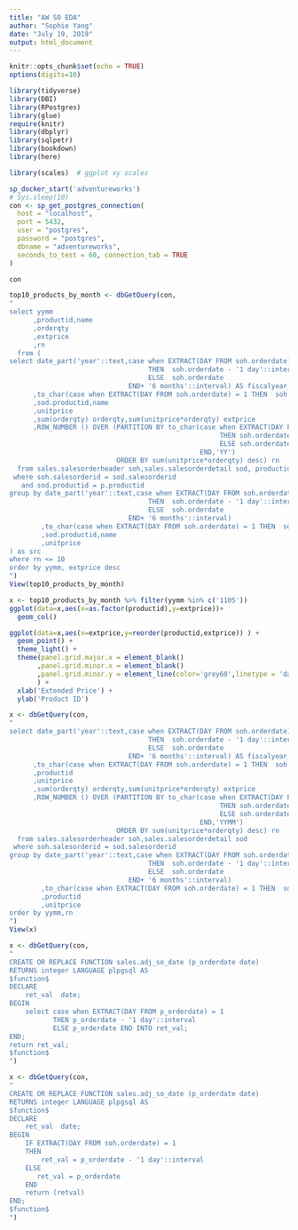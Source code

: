 ```yaml
---
title: "AW SO EDA"
author: "Sophie Yang"
date: "July 19, 2019"
output: html_document
---
```


```r
knitr::opts_chunk$set(echo = TRUE)
options(digits=10)
```

```r
library(tidyverse)
library(DBI)
library(RPostgres)
library(glue)
require(knitr)
library(dbplyr)
library(sqlpetr)
library(bookdown)
library(here)

library(scales)  # ggplot xy scales
```

```r
sp_docker_start('adventureworks')
# Sys.sleep(10)
con <- sp_get_postgres_connection(
  host = "localhost",
  port = 5432,
  user = "postgres",
  password = "postgres",
  dbname = "adventureworks",
  seconds_to_test = 60, connection_tab = TRUE
)
```

```r
con
```



```r
top10_products_by_month <- dbGetQuery(con,
"
select yymm
      ,productid,name
      ,orderqty
      ,extprice 
      ,rn
  from (
select date_part('year'::text,case when EXTRACT(DAY FROM soh.orderdate) = 1
                                   THEN  soh.orderdate - '1 day'::interval
                                   ELSE  soh.orderdate
                              END+ '6 months'::interval) AS fiscalyear_adj 
      ,to_char(case when EXTRACT(DAY FROM soh.orderdate) = 1 THEN  soh.orderdate - '1 day'::interval ELSE soh.orderdate END,'YY') AS YYMM
      ,sod.productid,name
      ,unitprice
      ,sum(orderqty) orderqty,sum(unitprice*orderqty) extprice 
      ,ROW_NUMBER () OVER (PARTITION BY to_char(case when EXTRACT(DAY FROM soh.orderdate) = 1 
                                                     THEN soh.orderdate - '1 day'::interval 
                                                     ELSE soh.orderdate 
                                                END,'YY')
                           ORDER BY sum(unitprice*orderqty) desc) rn
  from sales.salesorderheader soh,sales.salesorderdetail sod, production.vproductanddescription p
 where soh.salesorderid = sod.salesorderid
   and sod.productid = p.productid 
group by date_part('year'::text,case when EXTRACT(DAY FROM soh.orderdate) = 1
                                   THEN  soh.orderdate - '1 day'::interval
                                   ELSE  soh.orderdate
                              END+ '6 months'::interval)
        ,to_char(case when EXTRACT(DAY FROM soh.orderdate) = 1 THEN  soh.orderdate - '1 day'::interval ELSE soh.orderdate END,'YY')
        ,sod.productid,name
        ,unitprice
) as src
where rn <= 10
order by yymm, extprice desc 
")
View(top10_products_by_month)
```

```r
x <- top10_products_by_month %>% filter(yymm %in% c('1105'))
ggplot(data=x,aes(x=as.factor(productid),y=extprice))+
  geom_col()  

ggplot(data=x,aes(x=extprice,y=reorder(productid,extprice)) ) +
  geom_point() +
  theme_light() +
  theme(panel.grid.major.x = element_blank()
       ,panel.grid.minor.x = element_blank()
       ,panel.grid.minor.y = element_line(color='grey60',linetype = 'dashed')
       ) +
  xlab('Extended Price') +
  ylab('Product ID') 
```






```r
x <- dbGetQuery(con,
"
select date_part('year'::text,case when EXTRACT(DAY FROM soh.orderdate) = 1
                                   THEN  soh.orderdate - '1 day'::interval
                                   ELSE  soh.orderdate
                              END+ '6 months'::interval) AS fiscalyear_adj 
      ,to_char(case when EXTRACT(DAY FROM soh.orderdate) = 1 THEN  soh.orderdate - '1 day'::interval ELSE soh.orderdate END,'YYMM') AS YYMM
      ,productid
      ,unitprice
      ,sum(orderqty) orderqty,sum(unitprice*orderqty) extprice 
      ,ROW_NUMBER () OVER (PARTITION BY to_char(case when EXTRACT(DAY FROM soh.orderdate) = 1 
                                                     THEN soh.orderdate - '1 day'::interval 
                                                     ELSE soh.orderdate 
                                                END,'YYMM')
                           ORDER BY sum(unitprice*orderqty) desc) rn
  from sales.salesorderheader soh,sales.salesorderdetail sod
 where soh.salesorderid = sod.salesorderid
group by date_part('year'::text,case when EXTRACT(DAY FROM soh.orderdate) = 1
                                   THEN  soh.orderdate - '1 day'::interval
                                   ELSE  soh.orderdate
                              END+ '6 months'::interval)
        ,to_char(case when EXTRACT(DAY FROM soh.orderdate) = 1 THEN  soh.orderdate - '1 day'::interval ELSE soh.orderdate END,'YYMM')
        ,productid
        ,unitprice
order by yymm,rn
")
View(x)

```


```r
x <- dbGetQuery(con,
"
CREATE OR REPLACE FUNCTION sales.adj_so_date (p_orderdate date)
RETURNS integer LANGUAGE plpgsql AS
$function$
DECLARE
    ret_val  date;
BEGIN
    select case when EXTRACT(DAY FROM p_orderdate) = 1 
           THEN p_orderdate - '1 day'::interval 
           ELSE p_orderdate END INTO ret_val;
END;
return ret_val;
$function$
")
```




```r
x <- dbGetQuery(con,
"
CREATE OR REPLACE FUNCTION sales.adj_so_date (p_orderdate date)
RETURNS integer LANGUAGE plpgsql AS
$function$
DECLARE
    ret_val  date;
BEGIN
    IF EXTRACT(DAY FROM soh.orderdate) = 1 
    THEN 
        ret_val = p_orderdate - '1 day'::interval 
    ELSE 
       ret_val = p_orderdate 
    END 
    return (retval)
END;
$function$
")
```


